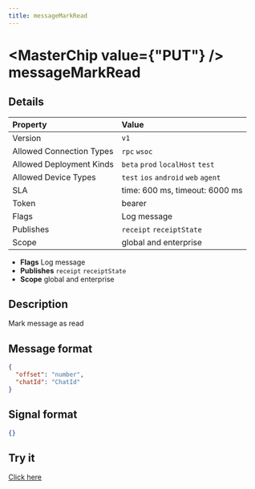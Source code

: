 ```yaml
---
title: messageMarkRead
---
```



# <MasterChip value={"PUT"} /> messageMarkRead

## Details

| Property | Value | 
| :--- | :--- | 
| Version | `v1` |
| Allowed Connection Types | `rpc` `wsoc`  |
| Allowed Deployment Kinds | `beta` `prod` `localHost` `test`  |
| Allowed Device Types | `test` `ios` `android` `web` `agent`  |
| SLA | time: 600 ms, timeout: 6000 ms |
| Token | bearer |
| Flags | Log message |
| Publishes | `receipt` `receiptState`  |
| Scope | global and enterprise |


- **Flags** Log message
- **Publishes** `receipt` `receiptState` 
- **Scope** global and enterprise


## Description

Mark message as read

## Message format

```json
{
  "offset": "number",
  "chatId": "ChatId"
}
```

## Signal format

```json
{}
```

## Try it

[Click here](https://web.neome.ai/api?path=home_main_messageMarkRead)


